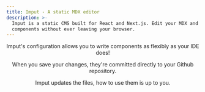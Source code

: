 ```yaml
---
title: Imput - A static MDX editor
description: >-
  Imput is a static CMS built for React and Next.js. Edit your MDX and React
  components without ever leaving your browser.
---
```


<Navbar />

<Header
  title="Writing MDX has never been easier"
  subtitle="A static CMS built for React and Next.js"
/>

<VideoHeading
  heading="Live edit your MDX components"
  videoSrc="/live-editing-webm.webm"
/>

<ImageTextSection title="From editor directly to MDX" imageSrc="/images/mdx-logo.jpg" direction="ltr" >

Imput's configuration allows you to write components as flexibly as your IDE does!

</ImageTextSection>

<ImageTextSection title="Save changes to Github" imageSrc="/images/save-to-github.jpg" direction="rtl" >

When you save your changes, they're committed directly to your Github repository.

</ImageTextSection>

<ImageTextSection title="Fully deployment agnostic" imageSrc="/images/deploy-anywhere.png" direction="ltr" >

Imput updates the files, how to use them is up to you.

</ImageTextSection>

<Footer copyright="© 2024 Imput. All rights reserved." />
